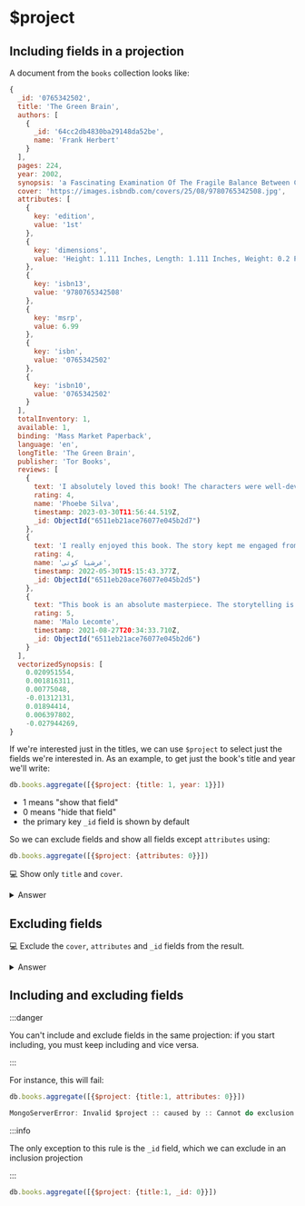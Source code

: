 # $project

## Including fields in a projection 

A document from the `books` collection looks like:

```js
{
  _id: '0765342502',
  title: 'The Green Brain',
  authors: [
    {
      _id: '64cc2db4830ba29148da52be',
      name: 'Frank Herbert'
    }
  ],
  pages: 224,
  year: 2002,
  synopsis: 'a Fascinating Examination Of The Fragile Balance Between Consciousness, Man, And Insect From One Of The Best-loved Science Fiction Creators Of All Time.',
  cover: 'https://images.isbndb.com/covers/25/08/9780765342508.jpg',
  attributes: [
    {
      key: 'edition',
      value: '1st'
    },
    {
      key: 'dimensions',
      value: 'Height: 1.111 Inches, Length: 1.111 Inches, Weight: 0.2 Pounds, Width: 1.111 Inches'
    },
    {
      key: 'isbn13',
      value: '9780765342508'
    },
    {
      key: 'msrp',
      value: 6.99
    },
    {
      key: 'isbn',
      value: '0765342502'
    },
    {
      key: 'isbn10',
      value: '0765342502'
    }
  ],
  totalInventory: 1,
  available: 1,
  binding: 'Mass Market Paperback',
  language: 'en',
  longTitle: 'The Green Brain',
  publisher: 'Tor Books',
  reviews: [
    {
      text: 'I absolutely loved this book! The characters were well-developed and the plot was gripping. The writing style was engaging and kept me hooked until the very end. Highly recommend!',
      rating: 4,
      name: 'Phoebe Silva',
      timestamp: 2023-03-30T11:56:44.519Z,
      _id: ObjectId("6511eb21ace76077e045b2d7")
    },
    {
      text: 'I really enjoyed this book. The story kept me engaged from beginning to end and the characters were well-developed. The writing style was captivating and the plot had several unexpected twists and turns. Overall, a great read that I would highly recommend!',
      rating: 4,
      name: 'عرشيا کوتی',
      timestamp: 2022-05-30T15:15:43.377Z,
      _id: ObjectId("6511eb20ace76077e045b2d5")
    },
    {
      text: "This book is an absolute masterpiece. The storytelling is captivating and the characters are so well-developed. I couldn't put it down and found myself fully immersed in the story from beginning to end. The writing style is beautiful and the plot twists kept me on the edge of my seat. I highly recommend this book to anyone who enjoys a thought-provoking and emotionally charged read. It's truly a gem!",
      rating: 5,
      name: 'Malo Lecomte',
      timestamp: 2021-08-27T20:34:33.710Z,
      _id: ObjectId("6511eb21ace76077e045b2d6")
    }
  ],
  vectorizedSynopsis: [
    0.020951554,
    0.001816311,
    0.00775048,
    -0.01312131,
    0.01894414,
    0.006397802,
    -0.027944269,
}
```

If we're interested just in the titles, we can use `$project` to select just the fields we're interested in. As an example, to get just the book's title and year we'll write:

```js
db.books.aggregate([{$project: {title: 1, year: 1}}])
```

- 1 means "show that field"
- 0 means "hide that field"
- the primary key `_id` field is shown by default

So we can exclude fields and show all fields except `attributes` using:

```js
db.books.aggregate([{$project: {attributes: 0}}])
```

💻 Show only `title` and `cover`.

<details>
<summary>Answer</summary>
<div>

```js
db.books.aggregate([{$project: {title:1, cover: 1}}])
```
</div>
</details>

## Excluding fields

💻 Exclude the `cover`, `attributes` and `_id` fields from the result.

<details>
<summary>Answer</summary>
<div>

```js
db.books.aggregate([{$project: {_id_:0, attributes: 0, cover: 0}}])
```
</div>
</details>


## Including and excluding fields

:::danger

You can't include and exclude fields in the same projection: if you start including, you must keep including and vice versa.

:::

For instance, this will fail:

```js
db.books.aggregate([{$project: {title:1, attributes: 0}}])

MongoServerError: Invalid $project :: caused by :: Cannot do exclusion on field attributes in inclusion projection
```

:::info

The only exception to this rule is the `_id` field, which we can exclude in an inclusion projection

:::

```js
db.books.aggregate([{$project: {title:1, _id: 0}}])
```